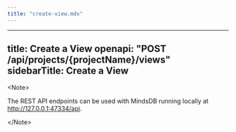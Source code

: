 ```yaml
---
title: "create-view.mdx"
---
```


---
title: Create a View
openapi: "POST /api/projects/{projectName}/views"
sidebarTitle: Create a View
---

&lt;Note&gt;

The REST API endpoints can be used with MindsDB running locally at http://127.0.0.1:47334/api. 

&lt;/Note&gt;